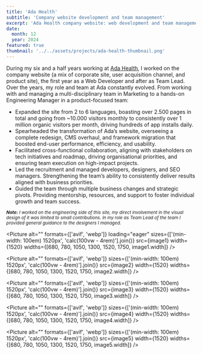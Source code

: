 ```yaml
---
title: 'Ada Health'
subtitle: 'Company website development and team management'
excerpt: 'Ada Health company website: web development and team management.'
date:
  month: 12
  year: 2024
featured: true
thumbnail: '../../assets/projects/ada-health-thumbnail.png'
---
```



During my six and a half years working at [Ada Health](https://ada.com), I worked on the company website (a mix of corporate site, user acquisition channel, and product site), the first year as a Web Developer and after as Team Lead. Over the years, my role and team at Ada constantly evolved. From working with and managing a multi-disciplinary team in Marketing to a hands-on Engineering Manager in a product-focused team:

- Expanded the site from 2 to 6 languages, boasting over 2.500 pages in total and going from ~10.000 visitors monthly to consistently over 1 million organic visitors per month, driving hundreds of app installs daily.
- Spearheaded the transformation of Ada’s website, overseeing a complete redesign, CMS overhaul, and framework migration that boosted end-user performance, efficiency, and usability.
- Facilitated cross-functional collaboration, aligning with stakeholders on tech initiatives and roadmap, driving organisational priorities, and ensuring team execution on high-impact projects.
- Led the recruitment and managed developers, designers, and SEO managers. Strengthening the team’s ability to consistently deliver results aligned with business priorities.
- Guided the team through multiple business changes and strategic pivots. Providing mentorship, resources, and support to foster individual growth and team success.

_<small>**Note:** I worked on the engineering side of this site, my direct involvement in the visual design of it was limited to small contributions. In my role as Team Lead of the team I provided general guidance to the designers I managed.</small>_

<Picture
  alt=""
  formats={['avif', 'webp']}
  loading="eager"
  sizes={['(min-width: 100em) 1520px', 'calc(100vw - 4rem)'].join()}
  src={image1}
  width={1520}
  widths={[680, 780, 1050, 1300, 1520, 1750, image1.width]}
/>

<Picture
  alt=""
  formats={['avif', 'webp']}
  sizes={['(min-width: 100em) 1520px', 'calc(100vw - 4rem)'].join()}
  src={image2}
  width={1520}
  widths={[680, 780, 1050, 1300, 1520, 1750, image2.width]}
/>

<Picture
  alt=""
  formats={['avif', 'webp']}
  sizes={['(min-width: 100em) 1520px', 'calc(100vw - 4rem)'].join()}
  src={image3}
  width={1520}
  widths={[680, 780, 1050, 1300, 1520, 1750, image3.width]}
/>

<Picture
  alt=""
  formats={['avif', 'webp']}
  sizes={['(min-width: 100em) 1520px', 'calc(100vw - 4rem)'].join()}
  src={image4}
  width={1520}
  widths={[680, 780, 1050, 1300, 1520, 1750, image4.width]}
/>

<Picture
  alt=""
  formats={['avif', 'webp']}
  sizes={['(min-width: 100em) 1520px', 'calc(100vw - 4rem)'].join()}
  src={image5}
  width={1520}
  widths={[680, 780, 1050, 1300, 1520, 1750, image5.width]}
/>
